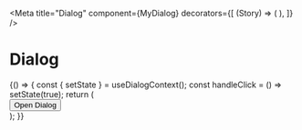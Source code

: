 
<Meta
  title="Dialog"
  component={MyDialog}
  decorators={[
    (Story) => (
      <DialogStore initialValue={true}>
        <Story />
      </DialogStore>
    ),
  ]}
/>

# Dialog

<Canvas>
  <Story name="Dialog">
    {() => {
      const { setState } = useDialogContext();
      const handleClick = () => setState(true);
      return (
        <div>
          <button onClick={handleClick}>Open Dialog</button>
          <MyDialog />
        </div>
      );
    }}
  </Story>
</Canvas>
